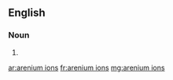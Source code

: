 ==English==

===Noun===
{{head|en|noun plural form|head=[[arenium]] [[ions]]}}

# {{plural of|arenium ion|lang=en}}

[[ar:arenium ions]]
[[fr:arenium ions]]
[[mg:arenium ions]]